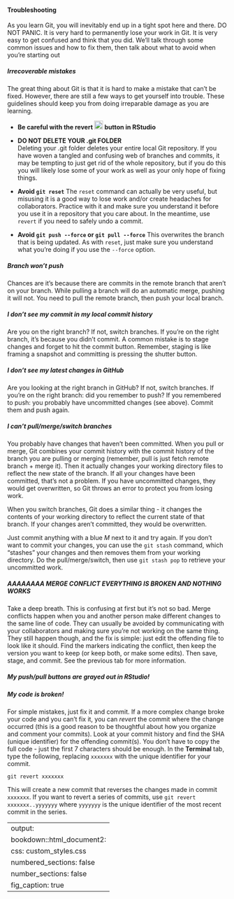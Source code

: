 
#### Troubleshooting

As you learn Git, you will inevitably end up in a tight spot here and there. DO NOT PANIC. It is very hard to permanently lose your work in Git. It is very easy to get confused and think that you did. We'll talk through some common issues and how to fix them, then talk about what to avoid when you're starting out

##### Irrecoverable mistakes

The great thing about Git is that it is hard to make a mistake that can't be fixed. However, there are still a few ways to get yourself into trouble. These guidelines should keep you from doing irreparable damage as you are learning.

  - **Be careful with the revert ![revert button](images/RevertButton.PNG){height=20px} button in RStudio**
  
  - **DO NOT DELETE YOUR .git FOLDER**  
  Deleting your .git folder deletes your entire local Git repository. If you have woven a tangled and confusing web of branches and commits, it may be tempting to just get rid of the whole repository, but if you do this you will likely lose some of your work as well as your only hope of fixing things.
  - **Avoid `git reset`**
  The `reset` command can actually be very useful, but misusing it is a good way to lose work and/or create headaches for collaborators. Practice with it and make sure you understand it before you use it in a repository that you care about. In the meantime, use `revert` if you need to safely undo a commit.
  - **Avoid `git push --force` or `git pull --force`**
  This overwrites the branch that is being updated. As with `reset`, just make sure you understand what you're doing if you use the `--force` option.

##### Branch won't push

Chances are it's because there are commits in the remote branch that aren't on your branch. While pulling a branch will do an automatic merge, pushing it will not. You need to pull the remote branch, then push your local branch.

##### I don't see my commit in my local commit history

Are you on the right branch? If not, switch branches. If you're on the right branch, it's because you didn't commit. A common mistake is to stage changes and forget to hit the commit button. Remember, staging is like framing a snapshot and committing is pressing the shutter button.

##### I don't see my latest changes in GitHub

Are you looking at the right branch in GitHub? If not, switch branches. If you're on the right branch: did you remember to push? If you remembered to push: you probably have uncommitted changes (see above). Commit them and push again.

##### I can't pull/merge/switch branches

You probably have changes that haven't been committed. When you pull or merge, Git combines your commit history with the commit history of the branch you are pulling or merging (remember, pull is just fetch remote branch + merge it). Then it actually changes your working directory files to reflect the new state of the branch. If all your changes have been committed, that's not a problem. If you have uncommitted changes, they would get overwritten, so Git throws an error to protect you from losing work. 

When you switch branches, Git does a similar thing - it changes the contents of your working directory to reflect the current state of that branch. If your changes aren't committed, they would be overwritten.

Just commit anything with a blue *M* next to it and try again.
If you don't want to commit your changes, you can use the `git stash` command, which "stashes" your changes and then removes them from your working directory. Do the pull/merge/switch, then use `git stash pop` to retrieve your uncommitted work. 

##### AAAAAAAA MERGE CONFLICT EVERYTHING IS BROKEN AND NOTHING WORKS

Take a deep breath. This is confusing at first but it's not so bad. Merge conflicts happen when you and another person make different changes to the same line of code. They can usually be avoided by communicating with your collaborators and making sure you're not working on the same thing. They still happen though, and the fix is simple: just edit the offending file to look like it should. Find the markers indicating the conflict, then keep the version you want to keep (or keep both, or make some edits). Then save, stage, and commit. See the previous tab for more information.

##### My push/pull buttons are grayed out in RStudio!


##### My code is broken!

For simple mistakes, just fix it and commit. If a more complex change broke your code and you can't fix it, you can *revert* the commit where the change occurred (this is a good reason to be thoughtful about how you organize and comment your commits). Look at your commit history and find the SHA (unique identifier) for the offending commit(s). You don't have to copy the full code - just the first 7 characters should be enough. In the **Terminal** tab, type the following, replacing `xxxxxxx` with the unique identifier for your commit. 

```
git revert xxxxxxx
```
This will create a new commit that reverses the changes made in commit `xxxxxxx`. If you want to revert a series of commits, use `git revert xxxxxxx..yyyyyyy` where `yyyyyyy` is the unique identifier of the most recent commit in the series.

---
output: 
  bookdown::html_document2:
    css: custom_styles.css
    numbered_sections: false
    number_sections: false
    fig_caption: true
---


